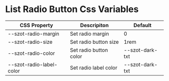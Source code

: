 
<Meta title="Components/FormFields/ListRadioButton/Css Variables" />

# List Radio Button Css Variables

| CSS Property             | Descripiton            | Default         |
| ------------------------ | ---------------------- | --------------- |
| --szot-radio-margin      | Set radio margin       | 0               |
| --szot-radio-size        | Set radio button size  | 1rem            |
| --szot-radio-color       | Set radio button color | --szot-dark-txt |
| --szot-radio-label-color | Set radio label color  | --szot-dark-txt |
